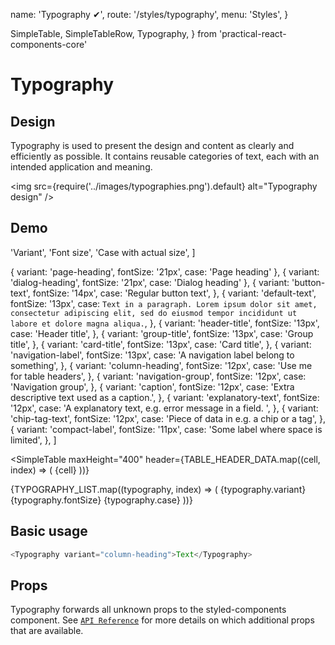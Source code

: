   name: 'Typography ✔',
  route: '/styles/typography',
  menu: 'Styles',
}

  SimpleTable,
  SimpleTableRow,
  Typography,
} from 'practical-react-components-core'

# Typography

## Design

Typography is used to present the design and content as clearly and efficiently as possible.
It contains reusable categories of text, each with an intended application and meaning.

<img
  src={require('../images/typographies.png').default}
  alt="Typography design"
/>

## Demo

  'Variant',
  'Font size',
  'Case with actual size',
]

  { variant: 'page-heading', fontSize: '21px', case: 'Page heading' },
  { variant: 'dialog-heading', fontSize: '21px', case: 'Dialog heading' },
  {
    variant: 'button-text',
    fontSize: '14px',
    case: 'Regular button text',
  },
  {
    variant: 'default-text',
    fontSize: '13px',
    case: `Text in a paragraph. Lorem ipsum dolor sit amet, consectetur adipiscing elit,
  sed do eiusmod tempor incididunt ut labore et dolore magna aliqua.`,
  },
  {
    variant: 'header-title',
    fontSize: '13px',
    case: 'Header title',
  },
  {
    variant: 'group-title',
    fontSize: '13px',
    case: 'Group title',
  },
  {
    variant: 'card-title',
    fontSize: '13px',
    case: 'Card title',
  },
  {
    variant: 'navigation-label',
    fontSize: '13px',
    case: 'A navigation label belong to something',
  },
  {
    variant: 'column-heading',
    fontSize: '12px',
    case: 'Use me for table headers',
  },
  {
    variant: 'navigation-group',
    fontSize: '12px',
    case: 'Navigation group',
  },
  {
    variant: 'caption',
    fontSize: '12px',
    case: 'Extra descriptive text used as a caption.',
  },
  {
    variant: 'explanatory-text',
    fontSize: '12px',
    case: 'A explanatory text, e.g. error message in a field. ',
  },
  {
    variant: 'chip-tag-text',
    fontSize: '12px',
    case: 'Piece of data in e.g. a chip or a tag',
  },
  {
    variant: 'compact-label',
    fontSize: '11px',
    case: 'Some label where space is limited',
  },
]

<SimpleTable
  maxHeight="400"
  header={TABLE_HEADER_DATA.map((cell, index) => (
    <Typography variant="column-heading" key={index}>
      {cell}
    </Typography>
  ))}
>
  {TYPOGRAPHY_LIST.map((typography, index) => (
    <SimpleTableRow key={index}>
      <Typography>{typography.variant}</Typography>
      <Typography>{typography.fontSize}</Typography>
      <Typography variant={typography.variant}>{typography.case}</Typography>
    </SimpleTableRow>
  ))}
</SimpleTable>

## Basic usage

```typescript type="live"
<Typography variant="column-heading">Text</Typography>
```

## Props

Typography forwards all unknown props to the styled-components component. See
[`API Reference`](https://styled-components.com/docs/api) for more
details on which additional props that are available.

<Props of="Typography" />
